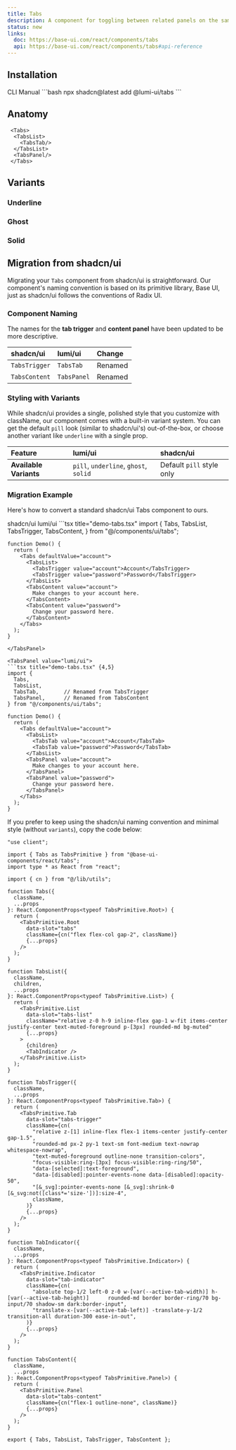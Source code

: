 ```yaml
---
title: Tabs
description: A component for toggling between related panels on the same page.
status: new
links:
  doc: https://base-ui.com/react/components/tabs
  api: https://base-ui.com/react/components/tabs#api-reference
---
```


<ComponentPreview name="tabs-demo" />

## Installation

<CodeTabs>
  <TabsList>
    <TabsTab value="cli">CLI</TabsTab>
    <TabsTab value="manual">Manual</TabsTab>
  </TabsList>

  <TabsPanel value="cli">
    ```bash
    npx shadcn@latest add @lumi-ui/tabs
    ```
  </TabsPanel>

  <TabsPanel value="manual">
    <Steps>
      <Step title="Copy and paste the following code into your project.">
        <ComponentSourceCode name="tabs" title="tabs.tsx" collapsible/>
      </Step>
    </Steps>
  </TabsPanel>
</CodeTabs>


## Anatomy

```tsx
 <Tabs>
  <TabsList>
    <TabsTab/>
  </TabsList>
  <TabsPanel/>
 </Tabs>
```

## Variants

### Underline
<ComponentPreview name="tabs-underline" />

### Ghost
<ComponentPreview name="tabs-ghost" />

### Solid
<ComponentPreview name="tabs-solid" />


## Migration from shadcn/ui

Migrating your `Tabs` component from shadcn/ui is straightforward. Our component's naming convention is based on its primitive library, Base UI, just as shadcn/ui follows the conventions of Radix UI.

### Component Naming

The names for the **tab trigger** and **content panel** have been updated to be more descriptive.

| shadcn/ui | lumi/ui | Change
| :--- | :--- | :--- |
| `TabsTrigger`  | `TabsTab` | Renamed
| `TabsContent`  | `TabsPanel` | Renamed

### Styling with Variants

While shadcn/ui provides a single, polished style that you customize with className, our component comes with a built-in variant system. You can get the default `pill` look (similar to shadcn/ui's) out-of-the-box, or choose another variant like `underline` with a single prop.


| Feature | lumi/ui | shadcn/ui
| :--- | :--- | :--- |
| **Available Variants**  | `pill`, `underline`, `ghost`, `solid` | Default `pill` style only


### Migration Example

Here's how to convert a standard shadcn/ui Tabs component to ours.

<Tabs defaultValue="shadcn/ui">
  <TabsList>
    <TabsTab value="shadcn/ui">shadcn/ui</TabsTab>
    <TabsTab value="lumi/ui">lumi/ui</TabsTab>
  </TabsList>

  <TabsPanel value="shadcn/ui">
    ```tsx title="demo-tabs.tsx"
    import {
      Tabs,
      TabsList,
      TabsTrigger,
      TabsContent,
    } from "@/components/ui/tabs";

    function Demo() {
      return (
        <Tabs defaultValue="account">
          <TabsList>
            <TabsTrigger value="account">Account</TabsTrigger>
            <TabsTrigger value="password">Password</TabsTrigger>
          </TabsList>
          <TabsContent value="account">
            Make changes to your account here.
          </TabsContent>
          <TabsContent value="password">
            Change your password here.
          </TabsContent>
        </Tabs>
      );
    }
  ```
  </TabsPanel>

  <TabsPanel value="lumi/ui">
  ```tsx title="demo-tabs.tsx" {4,5}
  import {
    Tabs,
    TabsList,
    TabsTab,        // Renamed from TabsTrigger
    TabsPanel,      // Renamed from TabsContent
  } from "@/components/ui/tabs";

  function Demo() {
    return (
      <Tabs defaultValue="account">
        <TabsList>
          <TabsTab value="account">Account</TabsTab>
          <TabsTab value="password">Password</TabsTab>
        </TabsList>
        <TabsPanel value="account">
          Make changes to your account here.
        </TabsPanel>
        <TabsPanel value="password">
          Change your password here.
        </TabsPanel>
      </Tabs>
    );
  }
  ```
  </TabsPanel>
</Tabs>

If you prefer to keep using the shadcn/ui naming convention and minimal style (without `variants`), copy the code below:

```tsx title="tabs.tsx"
"use client";

import { Tabs as TabsPrimitive } from "@base-ui-components/react/tabs";
import type * as React from "react";

import { cn } from "@/lib/utils";

function Tabs({
  className,
  ...props
}: React.ComponentProps<typeof TabsPrimitive.Root>) {
  return (
    <TabsPrimitive.Root
      data-slot="tabs"
      className={cn("flex flex-col gap-2", className)}
      {...props}
    />
  );
}

function TabsList({
  className,
  children,
  ...props
}: React.ComponentProps<typeof TabsPrimitive.List>) {
  return (
    <TabsPrimitive.List
      data-slot="tabs-list"
      className="relative z-0 h-9 inline-flex gap-1 w-fit items-center justify-center text-muted-foreground p-[3px] rounded-md bg-muted"
      {...props}
    >
      {children}
      <TabIndicator />
    </TabsPrimitive.List>
  );
}

function TabsTrigger({
  className,
  ...props
}: React.ComponentProps<typeof TabsPrimitive.Tab>) {
  return (
    <TabsPrimitive.Tab
      data-slot="tabs-trigger"
      className={cn(
        "relative z-[1] inline-flex flex-1 items-center justify-center gap-1.5",
        "rounded-md px-2 py-1 text-sm font-medium text-nowrap whitespace-nowrap",
        "text-muted-foreground outline-none transition-colors",
        "focus-visible:ring-[3px] focus-visible:ring-ring/50",
        "data-[selected]:text-foreground",
        "data-[disabled]:pointer-events-none data-[disabled]:opacity-50",
        "[&_svg]:pointer-events-none [&_svg]:shrink-0 [&_svg:not([class*='size-'])]:size-4",
        className,
      )}
      {...props}
    />
  );
}

function TabIndicator({
  className,
  ...props
}: React.ComponentProps<typeof TabsPrimitive.Indicator>) {
  return (
    <TabsPrimitive.Indicator
      data-slot="tab-indicator"
      className={cn(
        "absolute top-1/2 left-0 z-0 w-[var(--active-tab-width)] h-[var(--active-tab-height)]      rounded-md border border-ring/70 bg-input/70 shadow-sm dark:border-input",
        "translate-x-[var(--active-tab-left)] -translate-y-1/2 transition-all duration-300 ease-in-out",
      )}
      {...props}
    />
  );
}

function TabsContent({
  className,
  ...props
}: React.ComponentProps<typeof TabsPrimitive.Panel>) {
  return (
    <TabsPrimitive.Panel
      data-slot="tabs-content"
      className={cn("flex-1 outline-none", className)}
      {...props}
    />
  );
}

export { Tabs, TabsList, TabsTrigger, TabsContent };
```